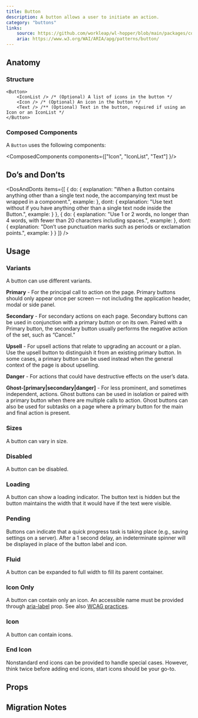 ```yaml
---
title: Button
description: A button allows a user to initiate an action.
category: "buttons"
links:
    source: https://github.com/workleap/wl-hopper/blob/main/packages/components/src/buttons/src/Button.tsx
    aria: https://www.w3.org/WAI/ARIA/apg/patterns/button/
---
```


<Example src="buttons/docs/button/preview" isOpen />

## Anatomy

### Structure

```tsx
<Button>
    <IconList /> /* (Optional) A list of icons in the button */
    <Icon /> /* (Optional) An icon in the button */
    <Text /> /** (Optional) Text in the button, required if using an Icon or an IconList */
</Button>
```

### Composed Components

A `Button` uses the following components:

<ComposedComponents components={["Icon", "IconList", "Text"] }/>

## Do’s and Don’ts

<DosAndDonts
    items={[
        {
            do: {
                explanation: "When a Button contains anything other than a single text node, the accompanying text must be wrapped in a <Text> component.",
                example: <CodeOnlyExample src="buttons/docs/button/dos-and-donts/text-do" />
            },
            dont: {
                explanation: "Use text without <Text> if you have anything other than a single text node inside the Button.",
                example: <CodeOnlyExample src="buttons/docs/button/dos-and-donts/text-dont" />
            }
        },
        {
            do: {
                explanation: "Use 1 or 2 words, no longer than 4 words, with fewer than 20 characters including spaces.",
                example: <Example type="preview" src="buttons/docs/button/dos-and-donts/punctuation-do" hideStackblitzButton />
            },
            dont: {
                explanation: "Don’t use punctuation marks such as periods or exclamation points.",
                example: <Example type="preview" src="buttons/docs/button/dos-and-donts/punctuation-dont" hideStackblitzButton />
            }
        }
    ]}
/>

## Usage

### Variants
A button can use different variants.

<Example src="buttons/docs/button/variant" />

**Primary** - For the principal call to action on the page. Primary buttons should only appear once per screen — not including the application header, modal or side panel.

**Secondary** - For secondary actions on each page. Secondary buttons can be used in conjunction with a primary button or on its own. Paired with a Primary button, the secondary button usually performs the negative action of the set, such as “Cancel.”

**Upsell** - For upsell actions that relate to upgrading an account or a plan. Use the upsell button to distinguish it from an existing primary button. In some cases, a primary button can be used instead when the general context of the page is about upselling.

**Danger** - For actions that could have destructive effects on the user’s data.

**Ghost-[primary|secondary|danger]** - For less prominent, and sometimes independent, actions. Ghost buttons can be used in isolation or paired with a primary button when there are multiple calls to action. Ghost buttons can also be used for subtasks on a
page where a primary button for the main and final action is present.

### Sizes
A button can vary in size.

<Example src="buttons/docs/button/size" />

### Disabled
A button can be disabled.

<Example src="buttons/docs/button/state" />

### Loading
A button can show a loading indicator. The button text is hidden but the button maintains the width that it would have if the text were visible.

<Example src="buttons/docs/button/loading" />

### Pending
Buttons can indicate that a quick progress task is taking place (e.g., saving settings on a server). After a 1 second delay, an indeterminate spinner will be displayed in place of the button label and icon.

<Example src="buttons/docs/button/pending" />

### Fluid
A button can be expanded to full width to fill its parent container.

<Example src="buttons/docs/button/layout" />

### Icon Only
A button can contain only an icon. An accessible name must be provided through [aria-label](https://developer.mozilla.org/en-US/docs/Web/Accessibility/ARIA/Attributes/aria-label) prop. See also [WCAG practices](https://www.w3.org/TR/WCAG20-TECHS/ARIA6.html).

<Example src="buttons/docs/button/icon" />

### Icon
A button can contain icons.

<Example src="buttons/docs/button/icons" />

### End Icon
Nonstandard end icons can be provided to handle special cases. However, think twice before adding end icons, start icons should be your go-to.

<Example src="buttons/docs/button/endIcon" />

## Props

<PropTable component="Button" />

## Migration Notes

<MigrateGuide src="buttons/docs/migration-notes" />
